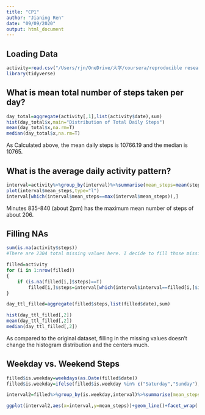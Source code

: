 ```yaml
---
title: "CP1"
author: "Jianing Ren"
date: "09/09/2020"
output: html_document
---
```


## Loading Data
```r
activity=read.csv("/Users/rjn/OneDrive/大学/coursera/reproducible research/activity.csv")
library(tidyverse)
```

## What is mean total number of steps taken per day?

```r
day_total=aggregate(activity[,1],list(activity$date),sum)
hist(day_total$x,main="Distribution of Total Daily Steps")
mean(day_total$x,na.rm=T)
median(day_total$x,na.rm=T)
```

As Calculated above, the mean daily steps is 10766.19 and the median is 10765. 

## What is the average daily activity pattern?

```r
interval=activity%>%group_by(interval)%>%summarise(mean_steps=mean(steps,na.rm=T))
plot(interval$mean_steps,type="l")
interval[which(interval$mean_steps==max(interval$mean_steps)),]
```

Minutes 835-840 (about 2pm) has the maximum mean number of steps of about 206. 

## Filling NAs

```r
sum(is.na(activity$steps))
#There are 2304 total missing values here. I decide to fill those missing values with the interval means. 

filled=activity
for (i in 1:nrow(filled))
{
    if (is.na(filled[i,]$steps)==T)
        filled[i,]$steps=interval[which(interval$interval==filled[i,]$interval),]$mean_steps
}
```


```r
day_ttl_filled=aggregate(filled$steps,list(filled$date),sum)

hist(day_ttl_filled[,2])
mean(day_ttl_filled[,2])
median(day_ttl_filled[,2])
```

As compared to the original dataset, filling in the missing values doesn't change the histogram distribution and the centers much. 

## Weekday vs. Weekend Steps

```r
filled$is.weekday=weekdays(as.Date(filled$date))
filled$is.weekday=ifelse(filled$is.weekday %in% c("Saturday","Sunday"),"Weekend","Weekday")

interval2=filled%>%group_by(is.weekday,interval)%>%summarise(mean_steps=mean(steps))

ggplot(interval2,aes(x=interval,y=mean_steps))+geom_line()+facet_wrap(.~is.weekday)
```

